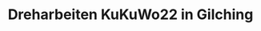 ---
title: Dreharbeiten KuKuWo22 in Gilching
Date: 2011-10-08
image: "/images/mcv/KuKuWo22.jpeg"
width: 1125
height: 1500
---